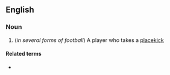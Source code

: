 ==English==

===Noun===
{{wikipedia}}
{{en-noun}}

# (''in several forms of football'') A player who takes a [[placekick]]

====Related terms====
* {{l|en|place-kick}}